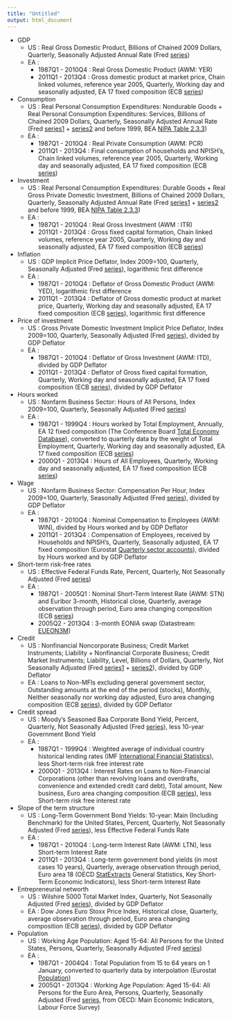 ```yaml
---
title: "Untitled"
output: html_document
---
```


  * GDP
    * US : Real Gross Domestic Product, Billions of Chained 2009 Dollars, Quarterly, Seasonally Adjusted Annual Rate (Fred [series](http://research.stlouisfed.org/fred2/series/GDPC1))
    * EA :
      * 1987Q1 - 2010Q4 : Real Gross Domestic Product (AWM: YER)
      * 2011Q1 - 2013Q4 : Gross domestic product at market price, Chain linked volumes, reference year 2005, Quarterly, Working day and seasonally adjusted, EA 17 fixed composition (ECB [series](http://sdw.ecb.europa.eu/quickview.do?SERIES_KEY=119.ESA.Q.I6.Y.0000.B1QG00.1000.TTTT.L.U.A))
  * Consumption
    * US : Real Personal Consumption Expenditures: Nondurable Goods + Real Personal Consumption Expenditures: Services, Billions of Chained 2009 Dollars, Quarterly, Seasonally Adjusted Annual Rate (Fred [series1](http://research.stlouisfed.org/fred2/series/PCNDGC96) + [series2](http://research.stlouisfed.org/fred2/series/PCESVC96) and before 1999, BEA [NIPA Table 2.3.3](http://www.bea.gov/iTable/iTable.cfm?ReqID=9&step=1#reqid=9&step=1&isuri=1))
    * EA :
      * 1987Q1 - 2010Q4 : Real Private Consumption (AWM: PCR)
      * 2011Q1 - 2013Q4 : Final consumption of households and NPISH's, Chain linked volumes, reference year 2005, Quarterly, Working day and seasonally adjusted, EA 17 fixed composition (ECB [series](http://sdw.ecb.europa.eu/quickview.do?SERIES_KEY=119.ESA.Q.I6.Y.1415.P31000.0000.TTTT.L.U.A))
  * Investment
    * US : Real Personal Consumption Expenditures: Durable Goods + Real Gross Private Domestic Investment, Billions of Chained 2009 Dollars, Quarterly, Seasonally Adjusted Annual Rate (Fred [series1](http://research.stlouisfed.org/fred2/series/PCDGCC96) + [series2](http://research.stlouisfed.org/fred2/series/GPDIC1) and before 1999, BEA [NIPA Table 2.3.3](http://www.bea.gov/iTable/iTable.cfm?ReqID=9&step=1#reqid=9&step=1&isuri=1))
    * EA :
      * 1987Q1 - 2010Q4 : Real Gross Investment (AWM : ITR)
      * 2011Q1 - 2013Q4 : Gross fixed capital formation, Chain linked volumes, reference year 2005, Quarterly, Working day and seasonally adjusted, EA 17 fixed composition (ECB [series](http://sdw.ecb.europa.eu/quickview.do?SERIES_KEY=119.ESA.Q.I6.Y.1000.P51000.0000.TTTT.L.U.A))
  * Inflation
    * US : GDP Implicit Price Deflator, Index 2009=100, Quarterly, Seasonally Adjusted (Fred [series](http://research.stlouisfed.org/fred2/series/GDPDEF)), logarithmic first difference
    * EA :
      * 1987Q1 - 2010Q4 : Deflator of Gross Domestic Product (AWM: YED), logarithmic first difference
      * 2011Q1 - 2013Q4 : Deflator of Gross domestic product at market price, Quarterly, Working day and seasonally adjusted, EA 17 fixed composition (ECB [series](http://sdw.ecb.europa.eu/quickview.do?SERIES_KEY=119.ESA.Q.I6.Y.0000.B1QG00.1000.TTTT.D.U.I)), logarithmic first difference
  * Price of investment
    * US : Gross Private Domestic Investment Implicit Price Deflator, Index 2009=100, Quarterly, Seasonally Adjusted (Fred [series](http://research.stlouisfed.org/fred2/series/A006RD3Q086SBEA)), divided by GDP Deflator
    * EA :
      * 1987Q1 - 2010Q4 : Deflator of Gross Investment (AWM: ITD), divided by GDP Deflator
      * 2011Q1 - 2013Q4 : Deflator of Gross fixed capital formation, Quarterly, Working day and seasonally adjusted, EA 17 fixed composition (ECB [series](http://sdw.ecb.europa.eu/quickview.do?SERIES_KEY=119.ESA.Q.I6.Y.1000.P51000.0000.TTTT.D.U.I)), divided by GDP Deflator
  * Hours worked
    * US : Nonfarm Business Sector: Hours of All Persons, Index 2009=100, Quarterly, Seasonally Adjusted (Fred [series](http://research.stlouisfed.org/fred2/series/HOANBS))
    * EA :
      * 1987Q1 - 1999Q4 : Hours worked by Total Employment, Annually, EA 12 fixed composition (The Conference Board [Total Economy Database](http://www.conference-board.org/data/economydatabase/)), converted to quarterly data by the weight of Total Employment, Quarterly, Working day and seasonally adjusted, EA 17 fixed composition (ECB [series](http://sdw.ecb.europa.eu/quickview.do?SERIES_KEY=119.ESA.Q.I6.Y.1000.TOTEMP.0000.TTTT.N.P.A))
      * 2000Q1 - 2013Q4 : Hours of All Employees, Quarterly, Working day and seasonally adjusted, EA 17 fixed composition (ECB [series](http://sdw.ecb.europa.eu/quickview.do?SERIES_KEY=119.ESA.Q.I6.Y.1000.EMPLOY.0000.TTTT.N.H.A))
  * Wage
    * US : Nonfarm Business Sector: Compensation Per Hour, Index 2009=100, Quarterly, Seasonally Adjusted (Fred [series](http://research.stlouisfed.org/fred2/series/COMPNFB)), divided by GDP Deflator
    * EA :
      * 1987Q1 - 2010Q4 : Nominal Compensation to Employees (AWM: WIN), divided by Hours worked and by GDP Deflator
      * 2011Q1 - 2013Q4 : Compensation of Employees, received by Households and NPISH's, Quarterly, Seasonally adjusted, EA 17 fixed composition (Eurostat [Quarterly sector accounts](http://appsso.eurostat.ec.europa.eu/nui/show.do?dataset=nasq_nf_tr&lang=en)), divided by Hours worked and by GDP Deflator
  * Short-term risk-free rates
    * US : Effective Federal Funds Rate, Percent, Quarterly, Not Seasonally Adjusted (Fred [series](http://research.stlouisfed.org/fred2/series/DFF))
    * EA :
      * 1987Q1 - 2005Q1 : Nominal Short-Term Interest Rate (AWM: STN) and Euribor 3-month, Historical close, Quarterly, average observation through period, Euro area changing composition (ECB [series](http://sdw.ecb.europa.eu/quickview.do?SERIES_KEY=143.FM.Q.U2.EUR.RT.MM.EURIBOR3MD_.HSTA))
      * 2005Q2 - 2013Q4 : 3-month EONIA swap (Datastream: [EUEON3M](https://forms.thomsonreuters.com/datastream/))
  * Credit
    * US : Nonfinancial Noncorporate Business; Credit Market Instruments; Liability + Nonfinancial Corporate Business; Credit Market Instruments; Liability, Level, Billions of Dollars, Quarterly, Not Seasonally Adjusted (Fred [series1](http://research.stlouisfed.org/fred2/series/NNBTCMDODNS) + [series2](http://research.stlouisfed.org/fred2/series/TCMILBSNNCB)), divided by GDP Deflator
    * EA : Loans to Non-MFIs excluding general government sector, Outstanding amounts at the end of the period (stocks), Monthly, Neither seasonally nor working day adjusted, Euro area changing composition (ECB [series](http://sdw.ecb.europa.eu/quickview.do?SERIES_KEY=117.BSI.M.U2.N.U.A20.A.1.U2.2200.Z01.E)), divided by GDP Deflator
  * Credit spread
    * US : Moody's Seasoned Baa Corporate Bond Yield, Percent, Quarterly, Not Seasonally Adjusted (Fred [series](http://research.stlouisfed.org/fred2/series/BAA)), less 10-year Government Bond Yield
    * EA :
      * 1987Q1 - 1999Q4 : Weighted average of individual country historical lending rates (IMF [International Financial Statistics](http://elibrary-data.imf.org/FindDataReports.aspx?d=33061&e=169393)), less Short-term risk free interest rate
      * 2000Q1 - 2013Q4 : Interest Rates on Loans to Non-Financial Corporations (other than revolving loans and overdrafts, convenience and extended credit card debt), Total amount, New business, Euro area changing composition (ECB [series](http://sdw.ecb.europa.eu/quickview.do?node=9484266&SERIES_KEY=124.MIR.M.U2.B.A2A.A.R.A.2240.EUR.N)), less Short-term risk free interest rate
  * Slope of the term structure
    * US : Long-Term Government Bond Yields: 10-year: Main (Including Benchmark) for the United States, Percent, Quarterly, Not Seasonally Adjusted (Fred [series](http://research.stlouisfed.org/fred2/series/IRLTLT01USM156N)), less Effective Federal Funds Rate
    * EA :
      * 1987Q1 - 2010Q4 : Long-term Interest Rate (AWM: LTN), less Short-term Interest Rate
      * 2011Q1 - 2013Q4 : Long-term government bond yields (in most cases 10 years), Quarterly, average observation through period, Euro area 18 (OECD [StatExtracts](http://stats.oecd.org/) General Statistics, Key Short-Term Economic Indicators), less Short-term Interest Rate
  * Entrepreneurial networth
    * US : Wilshire 5000 Total Market Index, Quarterly, Not Seasonally Adjusted (Fred [series](http://research.stlouisfed.org/fred2/series/WILL5000IND)), divided by GDP Deflator
    * EA : Dow Jones Euro Stoxx Price Index, Historical close, Quarterly, average observation through period, Euro area changing composition (ECB [series](http://sdw.ecb.europa.eu/quickview.do?SERIES_KEY=143.FM.Q.U2.EUR.DS.EI.DJEURST.HSTA)), divided by GDP Deflator
  * Population
    * US : Working Age Population: Aged 15-64: All Persons for the United States, Persons, Quarterly, Seasonally Adjusted (Fred [series](http://research.stlouisfed.org/fred2/series/LFWA64TTUSQ647S))
    * EA :
      * 1987Q1 - 2004Q4 : Total Population from 15 to 64 years on 1 January, converted to quarterly data by interpolation (Eurostat [Population](http://appsso.eurostat.ec.europa.eu/nui/show.do?dataset=demo_pjanbroad&lang=en))
      * 2005Q1 - 2013Q4 : Working Age Population: Aged 15-64: All Persons for the Euro Area, Persons, Quarterly, Seasonally Adjusted (Fred [series](http://research.stlouisfed.org/fred2/series/LFWA64TTEZQ647S), from OECD: Main Economic Indicators, Labour Force Survey)
